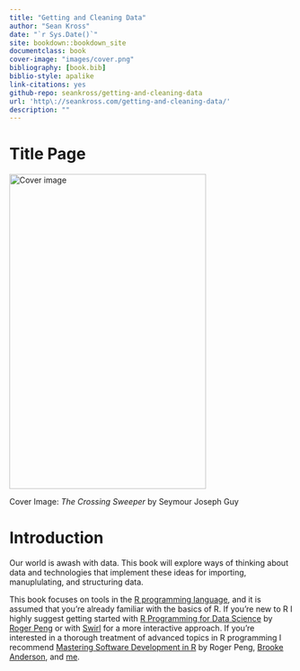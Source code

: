 ```yaml
---
title: "Getting and Cleaning Data"
author: "Sean Kross"
date: "`r Sys.Date()`"
site: bookdown::bookdown_site
documentclass: book
cover-image: "images/cover.png"
bibliography: [book.bib]
biblio-style: apalike
link-citations: yes
github-repo: seankross/getting-and-cleaning-data
url: 'http\://seankross.com/getting-and-cleaning-data/'
description: ""
---
```


# Title Page {-}

<img src="images/cover.png" width="350" height="560" alt="Cover image" />

Cover Image: *The Crossing Sweeper* by Seymour Joseph Guy

# Introduction {-}

Our world is awash with data. This book will explore ways of thinking about
data and technologies that implement these ideas for importing, manuplulating,
and structuring data.

This book focuses on tools in the [R programming language](https://www.r-project.org/),
and it is assumed that you're already familiar with the basics of R. If you're
new to R I highly suggest getting started with
[R Programming for Data Science](https://leanpub.com/rprogramming) by
[Roger Peng](https://twitter.com/rdpeng) or with [Swirl](http://swirlstats.com/)
for a more interactive approach. If you're interested in a thorough treatment
of advanced topics in R programming I recommend
[Mastering Software Development in R](https://leanpub.com/msdr) by Roger Peng,
[Brooke Anderson](https://twitter.com/gbwanderson), and
[me](https://twitter.com/seankross).
